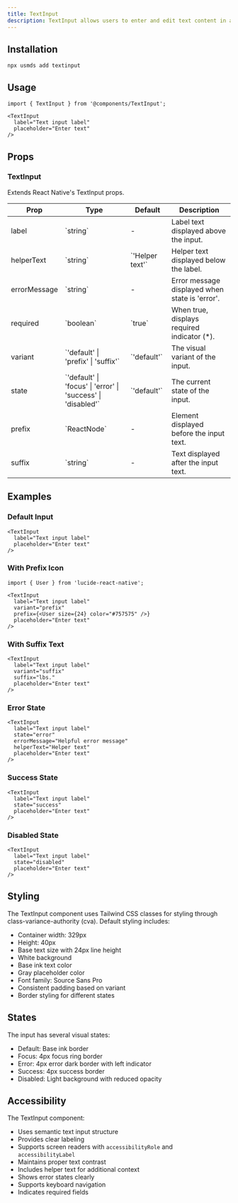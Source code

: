 ```yaml
---
title: TextInput
description: TextInput allows users to enter and edit text content in a single line.
---
```


## Installation

```package-install
npx usmds add textinput
```

## Usage

```tsx
import { TextInput } from '@components/TextInput';

<TextInput 
  label="Text input label"
  placeholder="Enter text"
/>
```

## Props

### TextInput

Extends React Native's TextInput props.

<table>
  <thead>
    <tr>
      <th>Prop</th>
      <th>Type</th>
      <th>Default</th>
      <th>Description</th>
    </tr>
  </thead>
  <tbody>
    <tr>
      <td>label</td>
      <td>`string`</td>
      <td>-</td>
      <td>Label text displayed above the input.</td>
    </tr>
    <tr>
      <td>helperText</td>
      <td>`string`</td>
      <td>`'Helper text'`</td>
      <td>Helper text displayed below the label.</td>
    </tr>
    <tr>
      <td>errorMessage</td>
      <td>`string`</td>
      <td>-</td>
      <td>Error message displayed when state is 'error'.</td>
    </tr>
    <tr>
      <td>required</td>
      <td>`boolean`</td>
      <td>`true`</td>
      <td>When true, displays required indicator (*).</td>
    </tr>
    <tr>
      <td>variant</td>
      <td>`'default' | 'prefix' | 'suffix'`</td>
      <td>`'default'`</td>
      <td>The visual variant of the input.</td>
    </tr>
    <tr>
      <td>state</td>
      <td>`'default' | 'focus' | 'error' | 'success' | 'disabled'`</td>
      <td>`'default'`</td>
      <td>The current state of the input.</td>
    </tr>
    <tr>
      <td>prefix</td>
      <td>`ReactNode`</td>
      <td>-</td>
      <td>Element displayed before the input text.</td>
    </tr>
    <tr>
      <td>suffix</td>
      <td>`string`</td>
      <td>-</td>
      <td>Text displayed after the input text.</td>
    </tr>
  </tbody>
</table>

## Examples

### Default Input

```tsx
<TextInput 
  label="Text input label"
  placeholder="Enter text"
/>
```

### With Prefix Icon

```tsx
import { User } from 'lucide-react-native';

<TextInput 
  label="Text input label"
  variant="prefix"
  prefix={<User size={24} color="#757575" />}
  placeholder="Enter text"
/>
```

### With Suffix Text

```tsx
<TextInput 
  label="Text input label"
  variant="suffix"
  suffix="lbs."
  placeholder="Enter text"
/>
```

### Error State

```tsx
<TextInput 
  label="Text input label"
  state="error"
  errorMessage="Helpful error message"
  helperText="Helper text"
  placeholder="Enter text"
/>
```

### Success State

```tsx
<TextInput 
  label="Text input label"
  state="success"
  placeholder="Enter text"
/>
```

### Disabled State

```tsx
<TextInput 
  label="Text input label"
  state="disabled"
  placeholder="Enter text"
/>
```

## Styling

The TextInput component uses Tailwind CSS classes for styling through class-variance-authority (cva). Default styling includes:

- Container width: 329px
- Height: 40px
- Base text size with 24px line height
- White background
- Base ink text color
- Gray placeholder color
- Font family: Source Sans Pro
- Consistent padding based on variant
- Border styling for different states

## States

The input has several visual states:
- Default: Base ink border
- Focus: 4px focus ring border
- Error: 4px error dark border with left indicator
- Success: 4px success border
- Disabled: Light background with reduced opacity

## Accessibility

The TextInput component:
- Uses semantic text input structure
- Provides clear labeling
- Supports screen readers with `accessibilityRole` and `accessibilityLabel`
- Maintains proper text contrast
- Includes helper text for additional context
- Shows error states clearly
- Supports keyboard navigation
- Indicates required fields